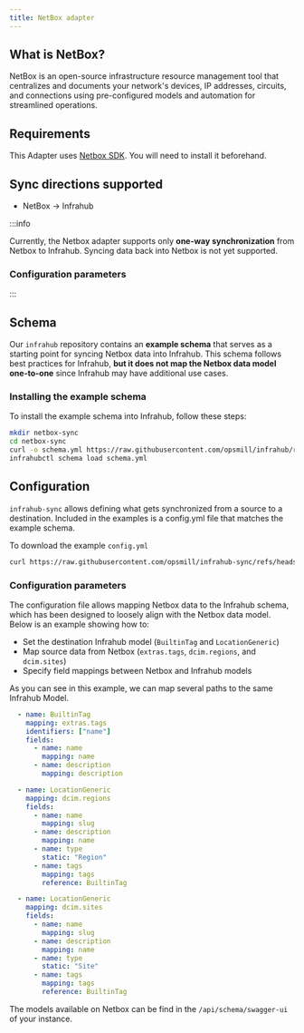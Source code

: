 ```yaml
---
title: NetBox adapter
---
```



<!-- vale off -->
## What is NetBox?
<!-- vale on -->

NetBox is an open-source infrastructure resource management tool that centralizes and documents your network's devices, IP addresses, circuits, and connections using pre-configured models and automation for streamlined operations.

## Requirements

This Adapter uses [Netbox SDK](https://pypi.org/project/pynetbox).
You will need to install it beforehand.

## Sync directions supported

- NetBox → Infrahub

:::info

Currently, the Netbox adapter supports only **one-way synchronization** from Netbox to Infrahub.
Syncing data back into Netbox is not yet supported.

### Configuration parameters

:::

## Schema

Our `infrahub` repository contains an **example schema** that serves as a starting point for syncing Netbox data into Infrahub.
This schema follows best practices for Infrahub, **but it does not map the Netbox data model one-to-one** since Infrahub may have additional use cases.

<ReferenceLink title="Schema" url="https://github.com/opsmill/infrahub/blob/stable/models/examples/netbox/netbox.yml" openInNewTab />

### Installing the example schema

To install the example schema into Infrahub, follow these steps:

```bash
mkdir netbox-sync
cd netbox-sync
curl -o schema.yml https://raw.githubusercontent.com/opsmill/infrahub/refs/heads/stable/models/examples/netbox/netbox.yml
infrahubctl schema load schema.yml
```

## Configuration

`infrahub-sync` allows defining what gets synchronized from a source to a destination. Included in the examples is a config.yml file that matches the example schema.

<ReferenceLink title="config.yml" url="https://github.com/opsmill/infrahub-sync/blob/main/examples/netbox_to_infrahub/config.yml" openInNewTab />

To download the example `config.yml`

```bash
curl https://raw.githubusercontent.com/opsmill/infrahub-sync/refs/heads/main/examples/netbox_to_infrahub/config.yml > config.yml
```

### Configuration parameters

The configuration file allows mapping Netbox data to the Infrahub schema, which has been designed to loosely align with the Netbox data model.
Below is an example showing how to:

- Set the destination Infrahub model (`BuiltinTag` and `LocationGeneric`)
- Map source data from Netbox (`extras.tags`, `dcim.regions`, and `dcim.sites`)
- Specify field mappings between Netbox and Infrahub models

As you can see in this example, we can map several paths to the same Infrahub Model.

```yaml
  - name: BuiltinTag
    mapping: extras.tags
    identifiers: ["name"]
    fields:
      - name: name
        mapping: name
      - name: description
        mapping: description

  - name: LocationGeneric
    mapping: dcim.regions
    fields:
      - name: name
        mapping: slug
      - name: description
        mapping: name
      - name: type
        static: "Region"
      - name: tags
        mapping: tags
        reference: BuiltinTag

  - name: LocationGeneric
    mapping: dcim.sites
    fields:
      - name: name
        mapping: slug
      - name: description
        mapping: name
      - name: type
        static: "Site"
      - name: tags
        mapping: tags
        reference: BuiltinTag
```

The models available on Netbox can be find in the `/api/schema/swagger-ui` of your instance.

<ReferenceLink title="Netbox API Swagger" url="https://demo.netbox.dev/api/schema/swagger-ui" openInNewTab />
